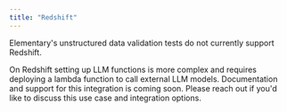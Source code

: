 ```yaml
---
title: "Redshift"
---
```


Elementary's unstructured data validation tests do not currently support Redshift.

On Redshift setting up LLM functions is more complex and requires deploying a lambda function to call external LLM models. Documentation and support for this integration is coming soon. Please reach out if you'd like to discuss this use case and integration options.